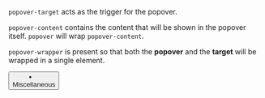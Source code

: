
`popover-target` acts as the trigger for the popover.

`popover-content` contains the content that will be shown in the popover itself.
`popover` will wrap `popover-content`.

`popover-wrapper` is present so that both the **popover** and the **target** will be wrapped in a single element.

<span className="hk1 popover-wrapper">
    <span className="hk1 popover-target">
        <Button text="My target" />
    </span>
    <div className="hk1 popover">
        <div className="hk1 popover-content">
        </div>
    </div>
</span>

<li className="submenu">
    <div className="hk1 popover-wrapper">
        <span aria-haspopup="true" className="popover-target">
            <a className="menu-item">
                <div className="fill">Miscellaneous</div>
                <span className="hk icon-caret-right"></span>
            </a>
        </span>
        <div className="hk1 overlay">
            <div className="hk1 transition-container" style="position: absolute; top: 0px; left: 0px; opacity: 0; pointer-events: none;">
                <div className="hk1 popover minimal submenu" style="transform-origin: left center 0px;">
                    <div className="popover-content">
                        <ul className="hk1 menu">
                            <li className="">
                                <a tabindex="0" className="hk1 menu-item popover-dismiss">
                                <span icon="badge" aria-hidden="true" className="icon icon-badge"></span>
                                <div className="fill text-overflow-ellipsis">Badge</div>
                                </a>
                            </li>
                            <li className="">
                                <a tabindex="0" className="hk1 menu-item popover-dismiss">
                                    <span icon="book" aria-hidden="true" className="icon icon-book"></span>
                                    <div className="fill text-overflow-ellipsis">Long items will truncate when they reach max-width</div>
                                </a>
                            </li>
                            <li className="submenu">
                                <span className="popover-wrapper">
                                    <span aria-haspopup="true" className="popover-target">
                                        <a tabindex="0" className="menu-item">
                                            <span icon="more" aria-hidden="true" className="icon icon-more"></span>
                                            <div className="fill text-overflow-ellipsis">Look in here for even more items</div>
                                            <span icon="caret-right" className="icon icon-caret-right"></span>
                                        </a>
                                    </span>
                                </span>
                            </li>
                        </ul>
                    </div>
                </div>
            </div>
        </div>
    </div>
</li>